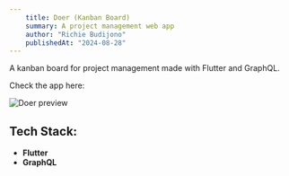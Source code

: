 ```yaml
---
    title: Doer (Kanban Board)
    summary: A project management web app
    author: "Richie Budijono"
    publishedAt: "2024-08-28"
---
```


A kanban board for project management made with Flutter and GraphQL.

Check the app here: <GithubLogo href="https://github.com/Salvist/doer"/>

![Doer preview](https://raw.githubusercontent.com/Salvist/doer/master/preview/doer_preview.gif)

## Tech Stack:
- **Flutter**
- **GraphQL**